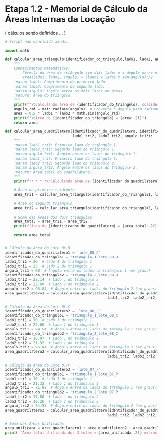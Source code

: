 # Etapa 1.2 - Memorial de Cálculo da Áreas Internas da Locação

( cálculos sendo definidos ... )

```python
# Script não concluído ainda.

import math

def calcular_area_triangulo(identificador_do_triangulo,lado1, lado2, angulo):
    """
    Conhecimentos Matemáticos:
        Fórmula da área de triângulo com dois lados e o ângulo entre eles.
        area(lado1, lado2, angulo) = (lado1 x lado2 x sen(angulo))/2
    :param lado1: Comprimento do primeiro lado.
    :param lado2: Comprimento do segundo lado.
    :param angulo: Ângulo entre os dois lados em graus.
    :return: Área do triângulo.
    """
    print(f"\tCalculando área de {identificador_do_triangulo}, considerando lado1 = {lado1:.2f} m, lado2 = {lado2:.2f} m e ângulo entre eles = {angulo:.2f} graus.")
    angulo_rad = math.radians(angulo)  # Converte o ângulo para radianos
    area = 0.5 * lado1 * lado2 * math.sin(angulo_rad)
    print(f"\tÁrea de {identificador_do_triangulo} = {area:.2f}")
    return area

def calcular_area_quadrilatero(identificador_do_quadrilatero, identificador_do_triangulo1, lado1_tri1, lado2_tri1, angulo_tri1, identificador_do_triangulo2,
                               lado1_tri2, lado2_tri2, angulo_tri2):
    """
    :param lado1_tri1: Primeiro lado do triângulo 1.
    :param lado2_tri1: Segundo lado do triângulo 1.
    :param angulo_tri1: Ângulo entre os lados do triângulo 1.
    :param lado1_tri2: Primeiro lado do triângulo 2.
    :param lado2_tri2: Segundo lado do triângulo 2.
    :param angulo_tri2: Ângulo entre os lados do triângulo 2.
    :return: Área total do quadrilátero.
    """
    print(f"* * * *\nCalculando área de {identificador_do_quadrilatero}, considerando {identificador_do_triangulo1} e {identificador_do_triangulo2}...")

    # Área do primeiro triângulo
    area_tri1 = calcular_area_triangulo(identificador_do_triangulo1, lado1_tri1, lado2_tri1, angulo_tri1)
    
    # Área do segundo triângulo
    area_tri2 = calcular_area_triangulo(identificador_do_triangulo2, lado1_tri2, lado2_tri2, angulo_tri2)
    
    # Soma das áreas dos dois triângulos
    area_total = area_tri1 + area_tri2
    print(f"Área de {identificador_do_quadrilatero} = {area_total:.2f} metros quadrados.")

    return area_total


# Cálculo da área do Lote 08-D
identificador_do_quadrilatero1 = 'lote_08_D'
identificador_do_triangulo1 = 'triangulo_1_lote_08_D'
lado1_tri1 = 20  # Lado 1 do triângulo 1
lado2_tri1 = 25  # Lado 2 do triângulo 1
angulo_tri1 = 90  # Ângulo entre os lados do triângulo 1 (em graus)
identificador_do_triangulo2 = 'triangulo_2_lote_08_D'
lado1_tri2 = 22.14  # Lado 1 do triângulo 2
lado2_tri2 = 22.60  # Lado 2 do triângulo 2
angulo_tri2 = 96.84  # Ângulo entre os lados do triângulo 2 (em graus)
area_quadrilatero1 = calcular_area_quadrilatero(identificador_do_quadrilatero1, identificador_do_triangulo1, lado1_tri1, lado2_tri1, angulo_tri1, identificador_do_triangulo2,
                                               lado1_tri2, lado2_tri2, angulo_tri2)

# Cálculo da área do Lote 08-C
identificador_do_quadrilatero2 = 'lote_08_C'
identificador_do_triangulo1 = 'triangulo_1_lote_08_C'
lado1_tri1 = 10  # Lado 1 do triângulo 1
lado2_tri1 = 22.60  # Lado 2 do triângulo 1
angulo_tri1 = 89.54  # Ângulo entre os lados do triângulo 1 (em graus)
identificador_do_triangulo2 = 'triangulo_2_lote_08_C'
lado1_tri2 = 10.07  # Lado 1 do triângulo 2
lado2_tri2 = 21.32  # Lado 2 do triângulo 2
angulo_tri2 = 96.84  # Ângulo entre os lados do triângulo 2 (em graus)
area_quadrilatero2 = calcular_area_quadrilatero(identificador_do_quadrilatero2, identificador_do_triangulo1, lado1_tri1, lado2_tri1, angulo_tri1, identificador_do_triangulo2,
                                               lado1_tri2, lado2_tri2, angulo_tri2)

# Cálculo da área do Lote 07/P
identificador_do_quadrilatero3 = 'lote_07_P'
identificador_do_triangulo1 = 'triangulo_1_lote_07_P'
lado1_tri1 = 10  # Lado 1 do triângulo 1
lado2_tri1 = 21.32  # Lado 2 do triângulo 1
angulo_tri1 = 71.88  # Ângulo entre os lados do triângulo 1 (em graus)
identificador_do_triangulo2 = 'triangulo_2_lote_07_P'
lado1_tri2 = 17.00  # Lado 1 do triângulo 2
lado2_tri2 = 10.26  # Lado 2 do triângulo 2
angulo_tri2 = 94.55  # Ângulo entre os lados do triângulo 2 (em graus)
area_quadrilatero3 = calcular_area_quadrilatero(identificador_do_quadrilatero3, identificador_do_triangulo1, lado1_tri1, lado2_tri1, angulo_tri1, identificador_do_triangulo2,
                                               lado1_tri2, lado2_tri2, angulo_tri2)

# Soma das Áreas Unificadas
area_unificada = area_quadrilatero1 + area_quadrilatero2 + area_quadrilatero3
print(f"Área total Unificada dos 3 lotes = {area_unificada:.2f} metros quadrados.")
```  


